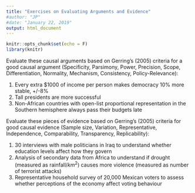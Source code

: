 ```yaml
---
title: "Exercises on Evaluating Arguments and Evidence"
#author: "JP"
#date: "January 22, 2019"
output: html_document
---
```


```r
knitr::opts_chunk$set(echo = F)
library(knitr)
```

Evaluate these causal arguments based on Gerring's (2005) criteria for a good causal argument (Specificity, Parsimony, Power, Precision, Scope, Differentiation, Normality, Mechanism, Consistency, Policy-Relevance):

1. Every extra \$1000 of income per person makes democracy 10\% more stable, +/-8%
2. Tall presidents are more successful
3. Non-African countries with open-list proportional representation in the Southern hemisphere always pass their budgets late

Evaluate these pieces of evidence based on Gerring's (2005) criteria for good causal evidence (Sample size, Variation, Representative, Independence, Comparability, Transparency, Replicability):

1. 30 interviews with male politicians in Iraq to understand whether education levels affect how they govern
2. Analysis of secondary data from Africa to understand if drought (measured as rainfall/$km^2$) causes more violence (measured as number of terrorist attacks)
3. Representative household survey of 20,000 Mexican voters to assess whether perceptions of the economy affect voting behaviour